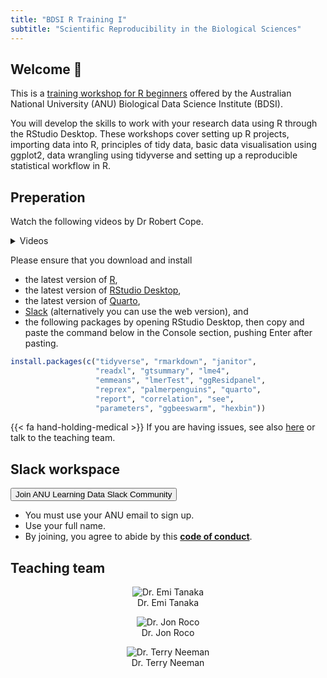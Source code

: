 ```yaml
---
title: "BDSI R Training I"
subtitle: "Scientific Reproducibility in the Biological Sciences"
---
```



## Welcome 👋

This is a [training workshop for R beginners](](https://bdsi.anu.edu.au/training-courses/available-courses/bdsi-r-training-i-scientific-reproducibility-biological-sciences)) offered by the Australian National University (ANU) Biological Data Science Institute (BDSI).

You will develop the skills to work with your research data using R through the RStudio Desktop. These workshops cover setting up R projects, importing data into R, principles of tidy data, basic data visualisation using ggplot2, data wrangling using tidyverse and setting up a reproducible statistical workflow in R.

## Preperation 

<i class='fas fa-video'></i> Watch the following videos by Dr Robert Cope.

<details>
<summary>Videos</summary>

<video width="100%" controls>
<source src="videos/projects_reading_data_2.mp4" type="video/mp4">
</video>

<video width="100%" controls>
<source src="videos/R_intro_packages.mp4" type="video/mp4">
</video>

</details>

Please ensure that you download and install 

- the latest version of [R](https://cran.csiro.au/),
- the latest version of [RStudio Desktop](https://posit.co/download/rstudio-desktop/), 
- the latest version of [Quarto](https://quarto.org/docs/get-started/), 
- [Slack](https://slack.com/intl/en-au) (alternatively you can use the web version), and 
- the following packages by opening RStudio Desktop, then copy and paste the command below in the Console section, pushing Enter after pasting.

```r
install.packages(c("tidyverse", "rmarkdown", "janitor", 
                   "readxl", "gtsummary", "lme4", 
                   "emmeans", "lmerTest", "ggResidpanel",
                   "reprex", "palmerpenguins", "quarto",
                   "report", "correlation", "see",
                   "parameters", "ggbeeswarm", "hexbin"))
```

{{< fa hand-holding-medical >}} If you are having issues, see also [here](https://learnr.numbat.space/chapter1) or talk to the teaching team.

::: {.callout-note icon=false style="width:100%"}

## <i class='fab fa-slack'></i> Slack workspace

::: w-100

[<button class="button">Join ANU Learning Data Slack Community</button>](https://join.slack.com/t/anulearningdata/signup){.no-decoration}

:::

- You must use your ANU email to sign up. 
- Use your full name. 
- By joining, you agree to abide by this [**code of conduct**](/slack.html).

:::

## Teaching team 

::: {layout-ncol=3 style="text-align:center;"}


![Dr. Emi Tanaka](images/emi-square.png){.circle-image-120}

![Dr. Jon Roco](images/dummy.jpg){.circle-image-120}

![Dr. Terry Neeman](images/dummy.jpg){.circle-image-120}

:::
